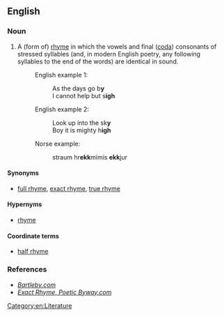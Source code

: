 ==English==

===Noun===
{{en-noun|sg=[[perfect]] [[rhyme]]}}

# A (form of) [[rhyme]] in which the vowels and final ([[coda]]) consonants of stressed syllables (and, in modern English poetry, any following syllables to the end of the words) are identical in sound. {{qualifier|Contrast with [[half rhyme]].}}
#: English example 1:
#:: As the days go b'''y'''
#:: I cannot help but s'''igh'''
#: English example 2:
#:: Look up into the sk'''y'''
#:: Boy it is mighty h'''igh'''
#: Norse example:
#:: straum hr'''ekk'''mímis '''ekk'''jur

====Synonyms====
* [[full rhyme]], [[exact rhyme]], [[true rhyme]]

====Hypernyms====
* [[rhyme]]

====Coordinate terms====
* [[half rhyme]]

===References===
* ''[http://www.bartleby.com/61/83/P0188300.html Bartleby.com]''
* ''[http://www.poeticbyway.com/gl-e.html#exact_rhyme Exact Rhyme, Poetic Byway.com]''

[[Category:en:Literature]]